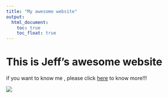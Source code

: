 ```yaml
---
title: "My awesome website"
output: 
  html_document:
    toc: true
    toc_float: true
---
```


# This is Jeff's awesome website

if you want to know me , please click [here](about.html) to know more!!!

![](https://media.giphy.com/media/drXGoW1iudhKw/giphy.gif)
